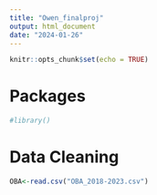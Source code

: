 ```yaml
---
title: "Owen_finalproj"
output: html_document
date: "2024-01-26"
---
```


```r
knitr::opts_chunk$set(echo = TRUE)
```

# Packages

```r
#library()
```

#  Data Cleaning

```r
OBA<-read.csv("OBA_2018-2023.csv")

```
